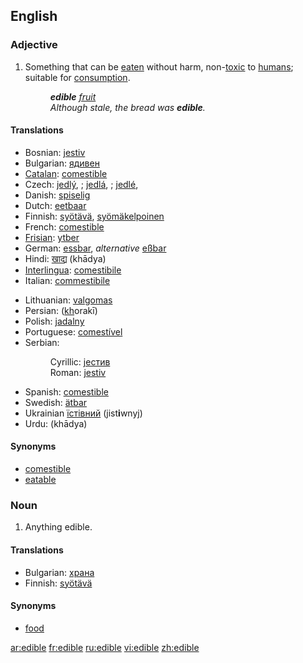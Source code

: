 ==English==

===Adjective===
{{en-adj|-}}

# Something that can be [[eaten]] without harm, non-[[toxic]] to [[human]]s; suitable for [[consumption]].
#:'''''edible''' [[fruit]]''
#:''Although stale, the bread was '''edible'''.''

====Translations====
{{top}}
*Bosnian: [[jestiv]] {{m}}
*Bulgarian: [[ядивен]] {{m}}
*[[Catalan]]: [[comestible]]
*Czech: [[jedlý]], {{m}}; [[jedlá]], {{f}}; [[jedlé]], {{n}}
*Danish: [[spiselig]]
*Dutch: [[eetbaar]]
*Finnish: [[syötävä]], [[syömäkelpoinen]]
*French: [[comestible]]
*[[Frisian]]: [[ytber]]
*German: [[essbar]], ''alternative'' [[eßbar]]
*Hindi: [[खाद्य]] (khādya)
*[[Interlingua]]: [[comestibile]]
*Italian: [[commestibile]]
{{mid}}
*Lithuanian: [[valgomas]]
*Persian: {{FAchar|[[خوراکی]]}} (<u>kh</u>orakī)
*Polish: [[jadalny]] {{m}}
*Portuguese: [[comestível]]
*Serbian:
*:Cyrillic: [[јестив]] {{m}}
*:Roman: [[jestiv]] {{m}}
*Spanish: [[comestible]]
*Swedish: [[ätbar]]
*Ukrainian [[їстівний]] {{m}} (jist'''i'''wnyj)
*Urdu: {{URchar|[[کھادیہ]]}} (khādya)
{{bottom}}

====Synonyms====
*[[comestible]]
*[[eatable]]

===Noun===
{{en-noun}} 

# Anything edible.

====Translations====
*Bulgarian: [[храна]] {{f}}
*Finnish: [[syötävä]]

====Synonyms====
*[[food]]

[[ar:edible]]
[[fr:edible]]
[[ru:edible]]
[[vi:edible]]
[[zh:edible]]